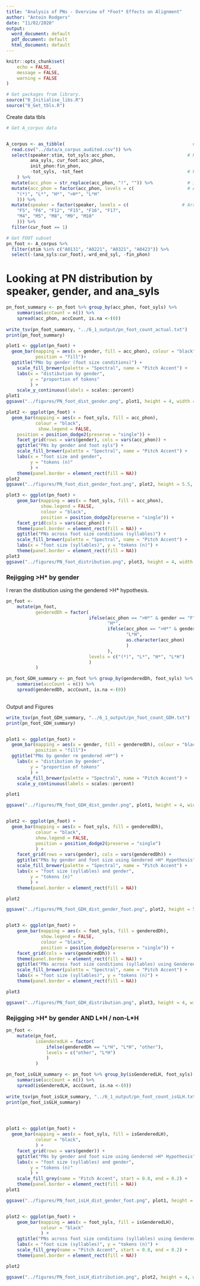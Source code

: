 ```yaml
---
title: "Analysis of PNs - Overview of *Foot* Effects on Alignment"
author: "Antoin Rodgers"
date: "11/02/2020"
output:
  word_document: default
  pdf_document: default
  html_document: default
---
```


```r
knitr::opts_chunk$set(
	echo = FALSE,
	message = FALSE,
	warning = FALSE
)
```


```r
# Get packages from library.
source("0_Initialise_libs.R")
source("0_Get_tbls.R")
```


Create data tbls
```r
# Get A_corpus data


A_corpus <- as_tibble(                                                # Read in AH corpus. 
  read.csv("../data/a_corpus_audited.csv")) %>%
  select(speaker:stim, tot_syls:acc_phon,                           # Retain reference columns and phonological data.
         ana_syls, cur_foot:acc_phon, 
         init_phon:fin_phon,
         -tot_syls, -tot_feet                                       # Remove unnecessary columns.
    ) %>%
  mutate(acc_phon = str_replace(acc_phon, "!", "")) %>%             # Ignore downstep.
  mutate(acc_phon = factor(acc_phon, levels = c(                    # Arrange PA levels according to hypothesized hierarchy.
    "(*)", "L*", "H*", ">H*", "L*H"
    ))) %>% 
  mutate(speaker = factor(speaker, levels = c(                    # Arrange PA levels according to hypothesized hierarchy.
    "F5", "F6", "F12", "F15", "F16", "F17",
    "M4", "M5", "M8", "M9", "M10"
    ))) %>% 
  filter(cur_foot == 1) 

# Get FOOT subset
pn_foot <- A_corpus %>% 
  filter(stim %in% c("A0131", "A0221", "A0321", "A0423")) %>%
  select(-(ana_syls:cur_foot),-wrd_end_syl, -fin_phon)


```

# Looking at PN distribution by speaker, gender, and ana_syls 
```r
pn_foot_summary <- pn_foot %>% group_by(acc_phon, foot_syls) %>%
    summarise(accCount = n()) %>%
    spread(acc_phon, accCount, is.na <-(0))
    
write_tsv(pn_foot_summary, "../6_1_output/pn_foot_count_actual.txt")
print(pn_foot_summary)

```

```r

plot1 <- ggplot(pn_foot) +
  geom_bar(mapping = aes(x = gender, fill = acc_phon), colour = "black",  
           position = "fill")+
  ggtitle("PNs by gender (foot size conditions)") +
    scale_fill_brewer(palette = "Spectral", name = "Pitch Accent") +
    labs(x = "distibution by gender",
         y = "proportion of tokens"
         ) +
    scale_y_continuous(labels = scales::percent)
plot1
ggsave("../figures/PN_foot_dist_gender.png", plot1, height = 4, width = 6)

plot2 <- ggplot(pn_foot) +
  geom_bar(mapping = aes(x = foot_syls, fill = acc_phon),
           colour = "black",
            show.legend = FALSE,
    position = position_dodge2(preserve = "single")) + 
    facet_grid(rows = vars(gender), cols = vars(acc_phon)) +
    ggtitle("PNs by gender and foot syls") +
    scale_fill_brewer(palette = "Spectral", name = "Pitch Accent") +
    labs(x = "foot size and gender",
         y = "tokens (n)"
         ) +
    theme(panel.border = element_rect(fill = NA))
plot2
ggsave("../figures/PN_foot_dist_gender_foot.png", plot2, height = 5.5, width = 12)

plot3 <- ggplot(pn_foot) +
    geom_bar(mapping = aes(x = foot_syls, fill = acc_phon),
             show.legend = FALSE,
             colour = "black",
             position = position_dodge2(preserve = "single")) +
    facet_grid(cols = vars(acc_phon)) +
    theme(panel.border = element_rect(fill = NA)) +
    ggtitle("PNs across foot size conditions (syllables)") +
    scale_fill_brewer(palette = "Spectral", name = "Pitch Accent") +
    labs(x = "foot size (syllables)", y = "tokens (n)") +
    theme(panel.border = element_rect(fill = NA))
plot3
ggsave("../figures/PN_foot_distribution.png", plot3, height = 4, width = 12)
```

### Rejigging >H* by gender
I reran the distibution using the gendered >H\* hypothesis.

```r
pn_foot <- 
    mutate(pn_foot,
           genderedDh = factor(
                               ifelse(acc_phon == ">H*" & gender == "F",
                                      "H*",
                                      ifelse(acc_phon == ">H*" & gender == "M",
                                             "L*H",
                                             as.character(acc_phon)
                                             )
                                      ),
                               levels = c("(*)", "L*", "H*", "L*H")
                               )
           )

pn_foot_GDH_summary <- pn_foot %>% group_by(genderedDh, foot_syls) %>%
    summarise(accCount = n()) %>%
    spread(genderedDh, accCount, is.na <-(0))
    
```

Output and Figures
```r
write_tsv(pn_foot_GDH_summary, "../6_1_output/pn_foot_count_GDH.txt")
print(pn_foot_GDH_summary)


plot1 <- ggplot(pn_foot) +
  geom_bar(mapping = aes(x = gender, fill = genderedDh), colour = "black",  
           position = "fill")+
  ggtitle("PNs by gender re gendered >H*") +
    labs(x = "distibution by gender",
         y = "proportion of tokens"
         ) +
    scale_fill_brewer(palette = "Spectral", name = "Pitch Accent") +
    scale_y_continuous(labels = scales::percent)

plot1

ggsave("../figures/PN_foot_GDH_dist_gender.png", plot1, height = 4, width = 6)


plot2 <- ggplot(pn_foot) +
  geom_bar(mapping = aes(x = foot_syls, fill = genderedDh),
           colour = "black",
           show.legend = FALSE,
           position = position_dodge2(preserve = "single")
           ) +
    facet_grid(rows = vars(gender), cols = vars(genderedDh)) +
    ggtitle("PNs by gender and foot size using Gendered >H* Hypothesis") +
    scale_fill_brewer(palette = "Spectral", name = "Pitch Accent") +
    labs(x = "foot size (syllables) and gender",
         y = "tokens (n)"
         ) +
    theme(panel.border = element_rect(fill = NA))

plot2

ggsave("../figures/PN_foot_GDH_dist_gender_foot.png", plot2, height = 5.5, width = 12)


plot3 <- ggplot(pn_foot) +
    geom_bar(mapping = aes(x = foot_syls, fill = genderedDh),
             show.legend = FALSE,
             colour = "black",
             position = position_dodge2(preserve = "single")) +
    facet_grid(cols = vars(genderedDh)) +
    theme(panel.border = element_rect(fill = NA)) +
    ggtitle("PNs across foot size conditions (syllables) using Gendered >H* Hypothesis") +
    scale_fill_brewer(palette = "Spectral", name = "Pitch Accent") +
    labs(x = "foot size (syllables)", y = "tokens (n)") +
    theme(panel.border = element_rect(fill = NA))

plot3

ggsave("../figures/PN_foot_GDH_distribution.png", plot3, height = 4, width = 12)
```

### Rejigging >H* by gender AND L\*H / non-L\*H

```r
pn_foot <- 
    mutate(pn_foot,
           isGenderedLH = factor(
               ifelse(genderedDh == "L*H", "L*H", "other"),
               levels = c("other", "L*H")
               )
           )

pn_foot_isGLH_summary <- pn_foot %>% group_by(isGenderedLH, foot_syls) %>%
    summarise(accCount = n()) %>%
    spread(isGenderedLH, accCount, is.na <-(0))
    
write_tsv(pn_foot_isGLH_summary, "../6_1_output/pn_foot_count_isGLH.txt")
print(pn_foot_isGLH_summary)




plot1 <- ggplot(pn_foot) +
  geom_bar(mapping = aes(x = foot_syls, fill = isGenderedLH),
           colour = "black",
           ) +
    facet_grid(rows = vars(gender)) +
    ggtitle("PNs by gender and foot size using Gendered >H* Hypothesis") +
    labs(x = "foot size (syllables) and gender",
         y = "tokens (n)"
         ) +
    scale_fill_grey(name = "Pitch Accent", start = 0.8, end = 0.2) +
    theme(panel.border = element_rect(fill = NA)) 
plot1

ggsave("../figures/PN_foot_isLH_dist_gender_foot.png", plot1, height = 5.5, width = 12)


plot2 <- ggplot(pn_foot) +
    geom_bar(mapping = aes(x = foot_syls, fill = isGenderedLH),
             colour = "black"
             ) +
    ggtitle("PNs across foot size conditions (syllables) using Gendered >H* Hypothesis") +
    labs(x = "foot size (syllables)", y = "tokens (n)") +
    scale_fill_grey(name = "Pitch Accent", start = 0.8, end = 0.2) +
    theme(panel.border = element_rect(fill = NA)) 

plot2

ggsave("../figures/PN_foot_isLH_distribution.png", plot2, height = 4, width = 12)


```
